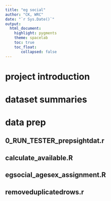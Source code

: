 ```yaml
---
title: "eg social"
author: "CK, WRC"
date: "`r Sys.Date()`"
output: 
  html_document: 
    highlight: pygments
    theme: spacelab
    toc: true
    toc_float:
       collapsed: false
---
```

# project introduction

# dataset summaries

# data prep
## 0_RUN_TESTER_prepsightdat.r

## calculate_available.R

## egsocial_agesex_assignment.R

## removeduplicatedrows.r
